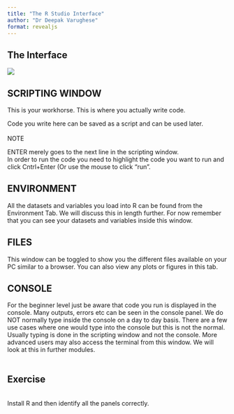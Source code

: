 ```yaml
---
title: "The R Studio Interface"
author: "Dr Deepak Varughese"
format: revealjs
---
```


## The Interface

![](r_studio_interface.png)

## SCRIPTING WINDOW

This is your workhorse. This is where you actually write code.

Code you write here can be saved as a script and can be used later. \
\
NOTE

ENTER merely goes to the next line in the scripting window. \
In order to run the code you need to highlight the code you want to run and click Cntrl+Enter (Or use the mouse to click "run".

## ENVIRONMENT

All the datasets and variables you load into R can be found from the Environment Tab. We will discuss this in length further. For now remember that you can see your datasets and variables inside this window.

## FILES

This window can be toggled to show you the different files available on your PC similar to a browser. You can also view any plots or figures in this tab.

##   CONSOLE

For the beginner level just be aware that code you run is displayed in the console. Many outputs, errors etc can be seen in the console panel. We do NOT normally type inside the console on a day to day basis. There are a few use cases where one would type into the console but this is not the normal. Usually typing is done in the scripting window and not the console. More advanced users may also access the terminal from this window. We will look at this in further modules. \
\

## Exercise  

\
Install R and then identify all the panels correctly.

